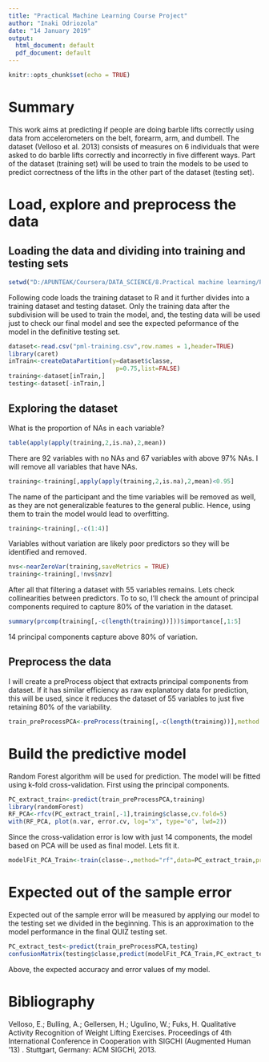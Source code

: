 ---
title: "Practical Machine Learning Course Project"
author: "Inaki Odriozola"
date: "14 January 2019"
output:
  html_document: default
  pdf_document: default
---

```{r setup, include=FALSE}
knitr::opts_chunk$set(echo = TRUE)
```

# Summary

This work aims at predicting if people are doing barble lifts correctly using data from accelerometers on the belt, forearm, arm, and dumbell. The dataset (Velloso et al. 2013) consists of measures on 6 individuals that were asked to do barble lifts correctly and incorrectly in five different ways. Part of the dataset (training set) will be used to train the models to be used to predict correctness of the lifts in the other part of the dataset (testing set).

# Load, explore and preprocess the data

## Loading the data and dividing into training and testing sets

```{r,results='hide'}
setwd("D:/APUNTEAK/Coursera/DATA_SCIENCE/8.Practical machine learning/Project")
```

Following code loads the training dataset to R and it further divides into a training dataset and testing dataset. Only the training data after the subdivision will be used to train the model, and, the testing data will be used just to check our final model and see the expected peformance of the model in the definitive testing set. 

```{r}
dataset<-read.csv("pml-training.csv",row.names = 1,header=TRUE)
library(caret)
inTrain<-createDataPartition(y=dataset$classe,
                              p=0.75,list=FALSE)
training<-dataset[inTrain,]
testing<-dataset[-inTrain,]
```

## Exploring the dataset
What is the proportion of NAs in each variable?

```{r}
table(apply(apply(training,2,is.na),2,mean))
```

There are 92 variables with no NAs and 67 variables with above 97% NAs. I will remove all variables that have NAs.

```{r}
training<-training[,apply(apply(training,2,is.na),2,mean)<0.95]
```

The name of the participant and the time variables will be removed as well, as they are not generalizable features to the general public. Hence, using them to train the model would lead to overfitting.

```{r}
training<-training[,-c(1:4)]
```

Variables without variation are likely poor predictors so they will be identified and removed.

```{r}
nvs<-nearZeroVar(training,saveMetrics = TRUE)
training<-training[,!nvs$nzv]
```

After all that filtering a dataset with 55 variables remains. Lets check collinearities between predictors. To to so, I'll check the amount of principal components required to capture 80% of the variation in the dataset.

```{r}
summary(prcomp(training[,-c(length(training))]))$importance[,1:5]
```

14 principal components capture above 80% of variation. 

## Preprocess the data

I will create a preProcess object that extracts principal components from dataset. If it has similar efficiency as raw explanatory data for prediction, this will be used, since it reduces the dataset of 55 variables to just five retaining 80% of the variability. 

```{r}
train_preProcessPCA<-preProcess(training[,-c(length(training))],method = "pca",thresh = .8)
```

# Build the predictive model

Random Forest algorithm will be used for prediction. The model will be fitted using k-fold cross-validation. First using the principal components. 

```{r}
PC_extract_train<-predict(train_preProcessPCA,training)
library(randomForest)
RF_PCA<-rfcv(PC_extract_train[,-1],training$classe,cv.fold=5)
with(RF_PCA, plot(n.var, error.cv, log="x", type="o", lwd=2))
```

Since the cross-validation error is low with just 14 components, the model based on PCA will be used as final model. Lets fit it.

```{r}
modelFit_PCA_Train<-train(classe~.,method="rf",data=PC_extract_train,prox=TRUE)
```

# Expected out of the sample error

Expected out of the sample error will be measured by applying our model to the testing set we divided in the beginning. This is an approximation to the model performance in the final QUIZ testing set.

```{r}
PC_extract_test<-predict(train_preProcessPCA,testing)
confusionMatrix(testing$classe,predict(modelFit_PCA_Train,PC_extract_test))
```

Above, the expected accuracy and error values of my model.

# Bibliography

Velloso, E.; Bulling, A.; Gellersen, H.; Ugulino, W.; Fuks, H. Qualitative Activity Recognition of Weight Lifting Exercises. Proceedings of 4th International Conference in Cooperation with SIGCHI (Augmented Human '13) . Stuttgart, Germany: ACM SIGCHI, 2013.

